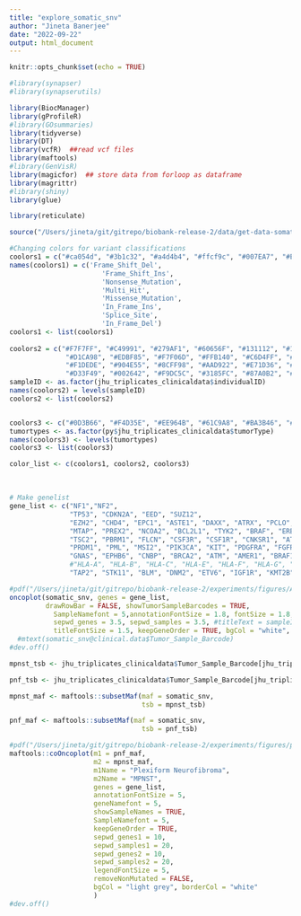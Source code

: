 ```yaml
---
title: "explore_somatic_snv"
author: "Jineta Banerjee"
date: "2022-09-22"
output: html_document
---
```


```r
knitr::opts_chunk$set(echo = TRUE)
```

```r

#library(synapser)
#library(synapserutils)

library(BiocManager)
library(gProfileR)
#library(GOsummaries)
library(tidyverse)
library(DT)
library(vcfR)  ##read vcf files
library(maftools)
#library(GenVisR)
library(magicfor)  ## store data from forloop as dataframe
library(magrittr)
#library(shiny)
library(glue)

library(reticulate)

```

```r

source("/Users/jineta/git/gitrepo/biobank-release-2/data/get-data-somatic-snv.Rmd")
```

```r

#Changing colors for variant classifications 
coolors1 = c("#ca054d", "#3b1c32", "#a4d4b4", "#ffcf9c", "#007EA7", "#EAF27C", "#F2AA7E", "#9984D4", "#C5979D")
names(coolors1) = c('Frame_Shift_Del',
                       'Frame_Shift_Ins',
                       'Nonsense_Mutation', 
                       'Multi_Hit', 
                       'Missense_Mutation',
                       'In_Frame_Ins', 
                       'Splice_Site', 
                       'In_Frame_Del')
coolors1 <- list(coolors1)
                       
coolors2 = c("#F7F7FF", "#C49991", "#279AF1", "#60656F", "#131112", "#1F2041", "#4B3F72", "#69306D", "#0E103D",
              "#D1CA98", "#EDBF85", "#F7F06D", "#FFB140", "#C6D4FF", "#7A82AB", "#942911", "#012A36", "#7E52A0", 
              "#F1DEDE", "#904E55", "#8CFF98", "#AAD922", "#E71D36", "#A1674A", "#8EE3F5", "#70CAD1", "#3E517A", 
              "#D33F49", "#002642", "#F9DC5C", "#3185FC", "#87A0B2", "#5BC0BE", "#7371FC", "#D9C5B2", "#F1D302", "#FE7F2D")
sampleID <- as.factor(jhu_triplicates_clinicaldata$individualID)
names(coolors2) = levels(sampleID)
coolors2 <- list(coolors2)


coolors3 <- c("#0D3B66", "#F4D35E", "#EE964B", "#61C9A8", "#BA3B46", "#f05365")
tumortypes <- as.factor(py$jhu_triplicates_clinicaldata$tumorType)
names(coolors3) <- levels(tumortypes)
coolors3 <- list(coolors3)

color_list <- c(coolors1, coolors2, coolors3)

```
&nbsp;

```r

# Make genelist
gene_list <- c("NF1","NF2", 
               "TP53", "CDKN2A", "EED", "SUZ12",
               "EZH2", "CHD4", "EPC1", "ASTE1", "DAXX", "ATRX", "PCLO", "SPRED1",
               "MTAP", "PREX2", "NCOA2", "BCL2L1", "TYK2", "BRAF", "ERBB1", "LRP1B", "MSH3", "USP9X",
               "TSC2", "PBRM1", "FLCN", "CSF3R", "CSF1R", "CNKSR1", "ATR", "SETDB1", "RNF43", "RAD21","PTPN11",
               "PRDM1", "PML", "MSI2", "PIK3CA", "KIT", "PDGFRA", "FGFR1", "RASSF9", "TGFB1",
               "GNAS", "EPHB6", "CNBP", "BRCA2", "ATM", "AMER1", "BRAF1", "PMS2", "B2M", 
               #"HLA-A", "HLA-B", "HLA-C", "HLA-E", "HLA-F", "HLA-G", "HLA-H", 
               "TAP2", "STK11", "BLM", "DNM2", "ETV6", "IGF1R", "KMT2B", "NLRP1", "TRAF3", "CCN6")

```


```r

#pdf("/Users/jineta/git/gitrepo/biobank-release-2/experiments/figures/All_samples_unfiltered_somaticSNV_oncoplot.pdf", height = 40, width = 40)
oncoplot(somatic_snv, genes = gene_list, 
         drawRowBar = FALSE, showTumorSampleBarcodes = TRUE,
           SampleNamefont = 5,annotationFontSize = 1.8, fontSize = 1.8,legendFontSize = 1.8,
           sepwd_genes = 3.5, sepwd_samples = 3.5, #titleText = sampleID,
           titleFontSize = 1.5, keepGeneOrder = TRUE, bgCol = "white", borderCol = "white", fill = TRUE)
  #mtext(somatic_snv@clinical.data$Tumor_Sample_Barcode)
#dev.off()

```

```r

mpnst_tsb <- jhu_triplicates_clinicaldata$Tumor_Sample_Barcode[jhu_triplicates_clinicaldata$tumorType == "Malignant Peripheral Nerve Sheath Tumor"]

pnf_tsb <- jhu_triplicates_clinicaldata$Tumor_Sample_Barcode[jhu_triplicates_clinicaldata$tumorType == "Plexiform Neurofibroma"]

mpnst_maf <- maftools::subsetMaf(maf = somatic_snv, 
                                 tsb = mpnst_tsb)

pnf_maf <- maftools::subsetMaf(maf = somatic_snv, 
                                 tsb = pnf_tsb)

```

```r

#pdf("/Users/jineta/git/gitrepo/biobank-release-2/experiments/figures/pnf_mpnst_samples_unfiltered_somaticSNV_co-oncoplot_all.pdf", height = 40, width = 40)
maftools::coOncoplot(m1 = pnf_maf,
                     m2 = mpnst_maf,
                     m1Name = "Plexiform Neurofibroma",
                     m2Name = "MPNST",
                     genes = gene_list,
                     annotationFontSize = 5,
                     geneNamefont = 5,
                     showSampleNames = TRUE,
                     SampleNamefont = 5,
                     keepGeneOrder = TRUE,
                     sepwd_genes1 = 10,
                     sepwd_samples1 = 20,
                     sepwd_genes2 = 10,
                     sepwd_samples2 = 20,
                     legendFontSize = 5,
                     removeNonMutated = FALSE,
                     bgCol = "light grey", borderCol = "white"
                     )
#dev.off()

```
